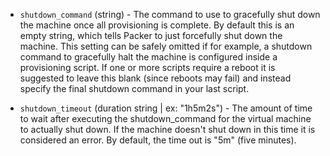 <!-- Code generated from the comments of the ShutdownConfig struct in shutdowncommand/config.go; DO NOT EDIT MANUALLY -->

- `shutdown_command` (string) - The command to use to gracefully shut down the machine once all
  provisioning is complete. By default this is an empty string, which
  tells Packer to just forcefully shut down the machine. This setting can
  be safely omitted if for example, a shutdown command to gracefully halt
  the machine is configured inside a provisioning script. If one or more
  scripts require a reboot it is suggested to leave this blank (since
  reboots may fail) and instead specify the final shutdown command in your
  last script.

- `shutdown_timeout` (duration string | ex: "1h5m2s") - The amount of time to wait after executing the shutdown_command for the
  virtual machine to actually shut down. If the machine doesn't shut down
  in this time it is considered an error. By default, the time out is "5m"
  (five minutes).

<!-- End of code generated from the comments of the ShutdownConfig struct in shutdowncommand/config.go; -->
